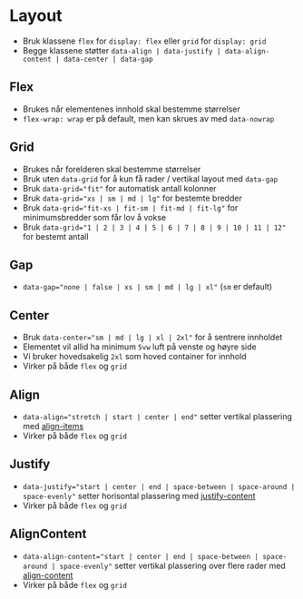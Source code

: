 
<Meta of={stories} />

# Layout
- Bruk klassene `flex` for `display: flex` eller `grid` for `display: grid`
- Begge klassene støtter `data-align | data-justify | data-align-content | data-center | data-gap`

## Flex
- Brukes når elementenes innhold skal bestemme størrelser
- `flex-wrap: wrap` er på default, men kan skrues av med `data-nowrap`

<Canvas of={stories.Flex} />

## Grid
- Brukes når forelderen skal bestemme størrelser
- Bruk uten `data-grid` for å kun få rader / vertikal layout med `data-gap`
- Bruk `data-grid="fit"` for automatisk antall kolonner
- Bruk `data-grid="xs | sm | md | lg"` for bestemte bredder
- Bruk `data-grid="fit-xs | fit-sm | fit-md | fit-lg"` for minimumsbredder som får lov å vokse
- Bruk `data-grid="1 | 2 | 3 | 4 | 5 | 6 | 7 | 8 | 9 | 10 | 11 | 12"` for bestemt antall
<Canvas of={stories.Grid} />

## Gap
- `data-gap="none | false | xs | sm | md | lg | xl"` (`sm` er default)
<Canvas of={stories.Gap} />

## Center
- Bruk `data-center="sm | md | lg | xl | 2xl"` for å sentrere innholdet
- Elementet vil allid ha minimum `5vw` luft på venste og høyre side
- Vi bruker hovedsakelig `2xl` som hoved container for innhold
- Virker på både `flex` og `grid`
<Canvas of={stories.Center} />

## Align
- `data-align="stretch | start | center | end"` setter vertikal plassering med [align-items](https://developer.mozilla.org/en-US/docs/Web/CSS/align-items) 
- Virker på både `flex` og `grid`
<Canvas of={stories.Align} />

## Justify
- `data-justify="start | center | end | space-between | space-around | space-evenly"` setter horisontal plassering med [justify-content](https://developer.mozilla.org/en-US/docs/Web/CSS/justify-content) 
- Virker på både `flex` og `grid`
<Canvas of={stories.Justify} />

## AlignContent
- `data-align-content="start | center | end | space-between | space-around | space-evenly"` setter vertikal plassering over flere rader med [align-content](https://developer.mozilla.org/en-US/docs/Web/CSS/align-content)
- Virker på både `flex` og `grid`
<Canvas of={stories.AlignContent} />